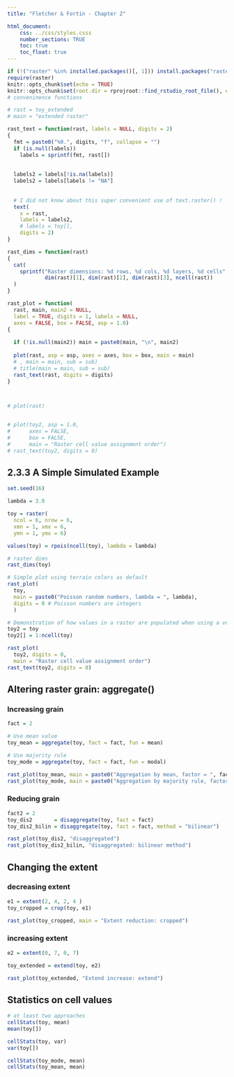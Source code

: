 ```yaml
---
title: "Fletcher & Fortin - Chapter 2"

html_document:
    css: ../css/styles.csss
    number_sections: TRUE
    toc: true
    toc_float: true
---
```


```r
if (!("raster" %in% installed.packages()[, 1])) install.packages("raster")
require(raster)
knitr::opts_chunk$set(echo = TRUE)
knitr::opts_chunk$set(root.dir = rprojroot::find_rstudio_root_file(), error = TRUE)
# conveninence functions

# rast = toy_extended
# main = "extended raster"

rast_text = function(rast, labels = NULL, digits = 2)
{
  fmt = paste0("%0.", digits, "f", collapse = "")
  if (is.null(labels))
    labels = sprintf(fmt, rast[])
  
  
  labels2 = labels[!is.na(labels)]
  labels2 = labels[labels != "NA"]
  
  
  # I did not know about this super convenient use of text.raster() !
  text(
    x = rast,
    labels = labels2,
    # labels = toy[],
    digits = 2) 
}

rast_dims = function(rast)
{
  cat(
    sprintf("Raster dimensions: %d rows, %d cols, %d layers, %d cells",
            dim(rast)[1], dim(rast)[2], dim(rast)[3], ncell(rast))
  )
}

rast_plot = function(
  rast, main, main2 = NULL, 
  label = TRUE, digits = 1, labels = NULL, 
  axes = FALSE, box = FALSE, asp = 1.0)
{
  
  if (!is.null(main2)) main = paste0(main, "\n", main2)
  
  plot(rast, asp = asp, axes = axes, box = box, main = main)
  # , main = main, sub = sub)
  # title(main = main, sub = sub)
  rast_text(rast, digits = digits)
}



# plot(rast)


# plot(toy2, asp = 1.0, 
#      axes = FALSE,
#      box = FALSE,
#      main = "Raster cell value assignment order")
# rast_text(toy2, digits = 0)

```


## 2.3.3 A Simple Simulated Example
```r
set.seed(16)

lambda = 3.0

toy = raster(
  ncol = 6, nrow = 6, 
  xmn = 1, xmx = 6,
  ymn = 1, ymx = 6)

values(toy) = rpois(ncell(toy), lambda = lambda)

# raster dims
rast_dims(toy)


```
```r
# Simple plot using terrain colors as default   
rast_plot(
  toy,
  main = paste0("Poisson random numbers, lambda = ", lambda),
  digits = 0 # Poisson numbers are integers
  )

```


```r
# Demonstration of how values in a raster are populated when using a vector of input data
toy2 = toy
toy2[] = 1:ncell(toy)

rast_plot(
  toy2, digits = 0,
  main = "Raster cell value assignment order")
rast_text(toy2, digits = 0)

```

## Altering raster grain: aggregate()

### Increasing grain
```r

fact = 2

# Use mean value
toy_mean = aggregate(toy, fact = fact, fun = mean)

# Use majority rule
toy_mode = aggregate(toy, fact = fact, fun = modal)

rast_plot(toy_mean, main = paste0("Aggregation by mean, factor = ", fact))
rast_plot(toy_mode, main = paste0("Aggregation by majority rule, factor = ", fact))


```




### Reducing grain
```r
fact2 = 2
toy_dis2       = disaggregate(toy, fact = fact)
toy_dis2_bilin = disaggregate(toy, fact = fact, method = "bilinear")

rast_plot(toy_dis2, "disaggregated")
rast_plot(toy_dis2_bilin, "disaggregated: bilinear method")

```




## Changing the extent
### decreasing extent
```r
e1 = extent(2, 4, 2, 4 )
toy_cropped = crop(toy, e1)

rast_plot(toy_cropped, main = "Extent reduction: cropped")


```


### increasing extent
```r
e2 = extent(0, 7, 0, 7)

toy_extended = extend(toy, e2)

rast_plot(toy_extended, "Extend increase: extend")

```

## Statistics on cell values
```r

# at least two approaches
cellStats(toy, mean)
mean(toy[])

cellStats(toy, var)
var(toy[])

cellStats(toy_mode, mean)
cellStats(toy_mean, mean)

```
